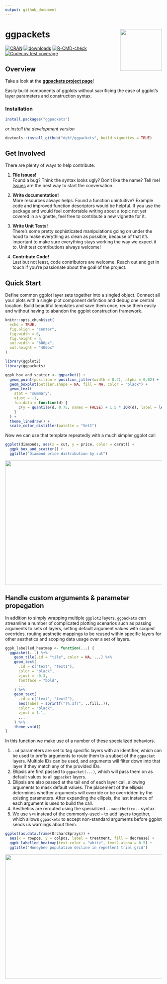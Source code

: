```yaml
---
output: github_document
---
```


# ggpackets <img src="man/figures/ggpackets-hex-small.png" align="right" width="134px"/>

[![CRAN](https://img.shields.io/cran/v/ggpackets.svg)](https://cran.r-project.org/package=ggpackets)
[![downloads](https://cranlogs.r-pkg.org/badges/ggpackets)](https://cran.r-project.org/package=ggpackets)
[![R-CMD-check](https://github.com/dgkf/ggpackets/actions/workflows/R-CMD-check.yaml/badge.svg)](https://github.com/dgkf/ggpackets/actions/workflows/R-CMD-check.yaml)
[![Codecov test coverage](https://codecov.io/gh/dgkf/ggpackets/graph/badge.svg)](https://app.codecov.io/gh/dgkf/ggpackets)

## Overview

Take a look at the **[ggpackets project page](https://dgkf.github.io/ggpackets/)**!

Easily build components of ggplots without sacrificing the ease of ggplot's
layer parameters and construction syntax. 

### Installation

```r
install.packages("ggpackets")
```

_or install the development version_

```r
devtools::install_github("dgkf/ggpackets", build_vignettes = TRUE)
```

## Get Involved

There are plenty of ways to help contribute:

1. **File issues!**  
   Found a bug? Think the syntax looks ugly? Don't like the name? Tell me!
   [Issues](https://github.com/dgkf/ggpackets/issues) are the best way to start
   the conversation.

2. **Write documentation!**  
   More resources always helps. Found a function unintuitive? Example code and
   improved function descriptors would be helpful. If you use the package and
   would feel comfortable writing about a topic not yet covered in a vignette,
   feel free to contribute a new vignette for it.

3. **Write Unit Tests!**  
   There's some pretty sophisticated manipulations going on under the hood to
   make everything as clean as possible, because of that it's important to make
   sure everything stays working the way we expect it to. Unit test
   contributions always welcome!
   
4. **Contribute Code!**  
   Last but not least, code contributors are welcome. Reach out and get in
   touch if you're passionate about the goal of the project. 

## Quick Start

Define common ggplot layer sets together into a singled object. Connect all
your plots with a single plot component definition and debug one central
location. Build beautiful templates and save them once, reuse them easily and
without having to abandon the ggplot construction framework.

```r
knitr::opts_chunk$set(
  echo = TRUE,
  fig.align = "center",
  fig.width = 6,
  fig.height = 4,
  out.width = "600px",
  out.height = "400px"
)

library(ggplot2)
library(ggpackets)
```

```r
ggpk_box_and_scatter <- ggpacket() +
  geom_point(position = position_jitter(width = 0.4), alpha = 0.02) +
  geom_boxplot(outlier.shape = NA, fill = NA, color = "black") +
  geom_text(
    stat = "summary",
    vjust = -1,
    fun.data = function(d) {
      c(y = quantile(d, 0.75, names = FALSE) + 1.5 * IQR(d), label = length(d))
    }
  ) +
  theme_linedraw() +
  scale_color_distiller(palette = "Set1")
```

Now we can use that template repeatedly with a much simpler ggplot call

```r
ggplot(diamonds, aes(x = cut, y = price, color = carat)) +
  ggpk_box_and_scatter() +
  ggtitle("Diamond price distribution by cut")
```

<img src="https://user-images.githubusercontent.com/18220321/98409555-f0298b80-2027-11eb-83f9-b2d208e1c037.png" width="600px" height="400px" style="display: block; margin: auto;" />

## Handle custom arguments & parameter propegation

In addition to simply wrapping multiple `ggplot2` layers, `ggpackets` can
streamline a number of complicated plotting scenarios such as passing arguments
to sets of layers, setting default argument values with scoped overrides,
routing aesthetic mappings to be reused within specific layers for other
aesthetics and scoping data usage over a set of layers.

```r
ggpk_labelled_heatmap <- function(...) {
  ggpacket(...) %+%
    geom_tile(.id = "tile", color = NA, ...) %+%
    geom_text(
      .id = c("text", "text1"),
      color = "black",
      vjust = -0.3,
      fontface = "bold",
      ...
    ) %+%
    geom_text(
      .id = c("text", "text2"),
      aes(label = sprintf("(%.1f)", ..fill..)),
      color = "black",
      vjust = 1.1,
      ...
    ) %+%
    theme_void()
}
```

In this function we make use of a number of these specialized behaviors.

1. `.id` parameters are set to tag specific layers with an identifier, which
   can be used to prefix arguments to route them to a subset of the `ggpacket`
   layers. Multiple IDs can be used, and arguments will filter down into that
   layer if they match any of the provided IDs. 
1. Ellipsis are first passed to `ggpacket(...)`, which will pass them on as
   default values to all `ggpacket` layers.
1. Ellipsis are also passed at the tail end of each layer call, allowing
   arguments to mask default values. The placement of the ellipsis determines
   whether arguments will override or be overridden by the existing parameters.
   After expanding the ellipsis, the last instance of each argument is used to
   build the call.
1. Aesthetics are rerouted using the specialized `..<aesthetic>..` syntax.
1. We use `%+%` instead of the commonly-used `+` to add layers together, which
   allows `ggpackets` to accept non-standard arguments before ggplot sends us
   warnings about them.

```r
ggplot(as.data.frame(OrchardSprays)) +
  aes(x = rowpos, y = colpos, label = treatment, fill = decrease) +
  ggpk_labelled_heatmap(text.color = "white", text2.alpha = 0.5) +
  ggtitle("Honeybee population decline in repellent trial grid")
```

<img src="https://user-images.githubusercontent.com/18220321/98409633-12230e00-2028-11eb-87c9-163156f03514.png" width="600px" height="400px" style="display: block; margin: auto;" />
